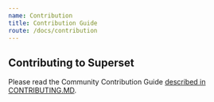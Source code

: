 ```yaml
---
name: Contribution
title: Contribution Guide
route: /docs/contribution
---
```


Contributing to Superset
-------------

Please read the Community Contribution Guide
[described in CONTRIBUTING.MD](https://github.com/apache/incubator-superset/blob/master/CONTRIBUTING.md).